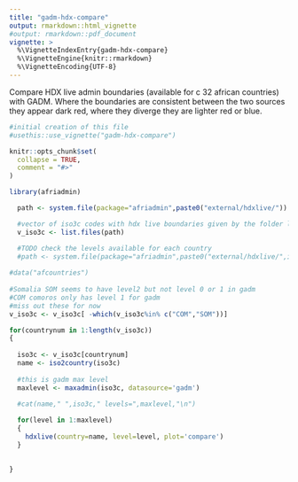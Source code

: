 ```yaml
---
title: "gadm-hdx-compare"
output: rmarkdown::html_vignette
#output: rmarkdown::pdf_document
vignette: >
  %\VignetteIndexEntry{gadm-hdx-compare}
  %\VignetteEngine{knitr::rmarkdown}
  %\VignetteEncoding{UTF-8}
---
```


Compare HDX live admin boundaries (available for c 32 african countries) with GADM.
Where the boundaries are consistent between the two sources they appear dark red, where they diverge they are lighter red or blue.

```r

#initial creation of this file
#usethis::use_vignette("gadm-hdx-compare")

knitr::opts_chunk$set(
  collapse = TRUE,
  comment = "#>"
)
```

```r
library(afriadmin)
```

```r

  path <- system.file(package="afriadmin",paste0("external/hdxlive/"))

  #vector of iso3c codes with hdx live boundaries given by the folder list
  v_iso3c <- list.files(path)

  #TODO check the levels available for each country
  #path <- system.file(package="afriadmin",paste0("external/hdxlive/",iso3clow,"/",level))
  
#data("afcountries")
  
#Somalia SOM seems to have level2 but not level 0 or 1 in gadm
#COM comoros only has level 1 for gadm
#miss out these for now
v_iso3c <- v_iso3c[ -which(v_iso3c%in% c("COM","SOM"))]

for(countrynum in 1:length(v_iso3c))
{
  
  iso3c <- v_iso3c[countrynum]  
  name <- iso2country(iso3c)
  
  #this is gadm max level
  maxlevel <- maxadmin(iso3c, datasource='gadm')

  #cat(name," ",iso3c," levels=",maxlevel,"\n")
  
  for(level in 1:maxlevel) 
  {
    hdxlive(country=name, level=level, plot='compare')    
  }

  
}


```
